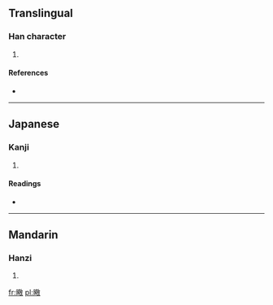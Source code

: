 ==Translingual==

===Han character===
{{Han char|rn=72|rad=日|as=13|sn=17|four=|canj=日廿口大 (ATRK)}}

# {{defn|Han|sort=日13}}

====References====
* {{Han ref|kx=0500.340|dkj=14202|dj=0871.010|hdz=21537.200|uh=66D4|ud=26324}}

----

==Japanese==

===Kanji===
{{ja-kanji|grade=|rs=日13}}

# {{defn|lang=ja|sort=日13}}

====Readings====
* {{ja-readings|on=[[けい]] (kei), [[ぎょう]] (gyō)|kun=[[あきらか]] (akiraka), [[かわく]] (kawaku)}}

----

==Mandarin==

===Hanzi===
{{cmn-hanzi|pin=[[jìng]] ([[jing4]]), [[shǔ]] ([[shu3]])|wg=ching<sup>4</sup>, shu<sup>3</sup>}}

# {{defn|lang=cmn|sort=日13}}

[[fr:曔]]
[[pl:曔]]